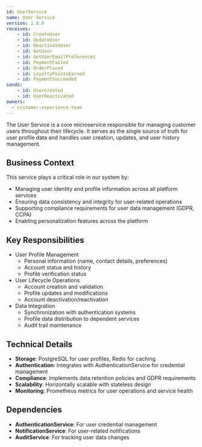 ```yaml
---
id: UserService
name: User Service
version: 1.0.0
receives:
    - id: CreateUser
    - id: UpdateUser
    - id: DeactivateUser
    - id: GetUser
    - id: GetUserEmailPreferences
    - id: PaymentFailed
    - id: OrderPlaced
    - id: LoyaltyPointsEarned
    - id: PaymentSucceeded
sends:
    - id: UserCreated
    - id: UserDeactivated
owners:
  - customer-experience-team
---
```

The User Service is a core microservice responsible for managing customer users throughout their lifecycle. It serves as the single source of truth for user profile data and handles user creation, updates, and user history management.

<NodeGraph />


## Business Context

This service plays a critical role in our system by:
- Managing user identity and profile information across all platform services
- Ensuring data consistency and integrity for user-related operations
- Supporting compliance requirements for user data management (GDPR, CCPA)
- Enabling personalization features across the platform

## Key Responsibilities

- User Profile Management
  - Personal information (name, contact details, preferences)
  - Account status and history
  - Profile verification status
- User Lifecycle Operations
  - Account creation and validation
  - Profile updates and modifications
  - Account deactivation/reactivation
- Data Integration
  - Synchronization with authentication systems
  - Profile data distribution to dependent services
  - Audit trail maintenance

## Technical Details

- **Storage**: PostgreSQL for user profiles, Redis for caching
- **Authentication**: Integrates with AuthenticationService for credential management
- **Compliance**: Implements data retention policies and GDPR requirements
- **Scalability**: Horizontally scalable with stateless design
- **Monitoring**: Prometheus metrics for user operations and service health

## Dependencies

- **AuthenticationService**: For user credential management
- **NotificationService**: For user-related notifications
- **AuditService**: For tracking user data changes



